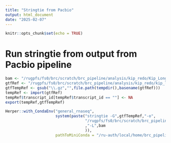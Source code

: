 ```yaml
---
title: "Stringtie from Pacbio"
output: html_document
date: "2025-02-07"
---
```


```r
knitr::opts_chunk$set(echo = TRUE)
```

# Run stringtie from output from Pacbio pipeline 

```r
bam <- "/rugpfs/fs0/brc/scratch/brc_pipeline/analysis/kip_redo/Kip_Long_BothBatches/workflow_data/Sample1_pbmm2.bam"
gtfRef <- "/rugpfs/fs0/brc/scratch/brc_pipeline/analysis/kip_redo/kip_longAndShort_gtf/Obiroi_BRCDK__5_4.gtf.gz"
gtfTempRef <- gsub("\\.gz","",file.path(tempdir(),basename(gtfRef)))
tempRef <- import(gtfRef)
tempRef$transcript_id[tempRef$transcript_id == ""] <- NA
export(tempRef,gtfTempRef)

Herper::with_CondaEnv("general_rnaseq",
                      system(paste("stringtie -G",gtfTempRef,"-o",
                                   "/rugpfs/fs0/brc/scratch/brc_pipeline/analysis/kip_redo/kip_longAndShort_gtf//Stringtie_Sample1.gtf"
                                   ,"-L",bam
                                   )),
                      pathToMiniConda = "/ru-auth/local/home/brc_pipeline/brc_conda/")
```